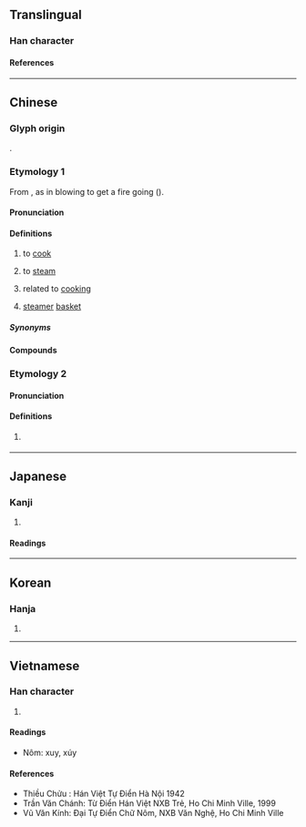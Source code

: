 {{character info}}
==Translingual==

===Han character===
{{Han char|rn=86|rad=火|as=04|sn=8|four=97882|canj=FNO|ids=⿰火欠}}

====References====
{{Han ref|kx=0667.070|dkj=18904|dj=1076.160|hdz=32192.140|uh=708A}}

----

==Chinese==
{{zh-forms}}

===Glyph origin===
{{Han etym}}
{{Han compound|火|吹|ls=psc|c1=s|c2=p|abb2=1|t1=fire}}.

===Etymology 1===
From {{och-l|吹|to blow}}, as in blowing to get a fire going ({{zh-ref|Schuessler, 2007}}).

====Pronunciation====
{{zh-pron
|m=chuī
|m-s=
|c=ceoi1
|c-t=
|g=
|h=pfs=chhôi/chhûi
|j=
|mb=
|md=
|mn=xm,tp,hc,mg:chhe/qz,lk,sx,hc,km:chher/zz,kh,tn,tc,yl:chhoe/ml:chhui
|mn_note=chhe/chher/chhoe - vernacular; chhui - literary
|mn-t=cuê1
|w=
|x=
|mc=y
|oc=y
|cat=v,a
}}

====Definitions====
{{zh-hanzi}}

# to [[cook]]
# {{lb|zh|dialectal Cantonese|Hakka|Min Dong|Min Nan}} to [[steam]]
# related to [[cooking]]
#: {{zh-x|炊具|'''cooking''' utensil}}
# {{lb|zh|Puxian Min|Zhongshan Min}} [[steamer]] [[basket]]

=====Synonyms=====
{{zh-dial|蒸}}
{{zh-dial|蒸籠}}

====Compounds====
{{zh-der|分炊|及熱釜炊|執炊|數米而炊|新炊|斷炊|晨炊|晨炊星飯|析骨而炊|殺雞炊黍|炊事|炊具|炊帚|炊撥兒|炊桂|炊沙成飯|炊沙鏤冰|炊火|炊煙|炊熟|炊爨|炊砂作飯|炊累|炊臼|炊臼之夢|炊臼之戚|炊金爨玉|炊金饌玉|炊餅|炊骨易子|炊骨爨骸|無米之炊|煎膏炊骨|爨桂炊玉|米已成炊|茶炊|裊裊炊煙|野炊|食玉炊桂|饌玉炊金|炊器|一炊|先炊|劍頭炊|族人炊|淘炊|炊事員|炊人|炊婦|炊子|炊家子|炊沙作糜|炊沙作飯|炊灼|炊烝|炊煮|炊燼|炊玉|炊瓊爇桂|炊甑|炊米|炊粱跨衛|炊雕|炊食|炊飯|炊養|炊骨|炊骸|炊鮮漉清|烝炊|無炊火|爨炊|自炊|舉炊|軟炊|轢釜待炊|鏤冰炊礫|饌玉炊珠|鬼炊|黍炊}}

===Etymology 2===

====Pronunciation====
{{zh-pron
|m=chuī,chuì
|c=ceoi3
|cat=syllable
}}

====Definitions====
{{zh-hanzi}}

# {{zh-o}} {{zh-only|炊累}}

----

==Japanese==

===Kanji===
{{ja-kanji|grade=c|rs=火04}}

# {{rfdef|ja|sort=火04}}

====Readings====
{{ja-readings
|goon=すい
|kanon=すい
|kun=た-く, かし-ぐ
}}

----

==Korean==

===Hanja===
{{ko-hanja|hangeul=취|eumhun=|rv=chwi|mr=ch'wi|y=chwi}}

# {{rfdef|ko|sort=火04}}

----

==Vietnamese==

===Han character===
{{vi-hantu|xuy, xúy|rs=火04}}

# {{rfdef|vi|sort=火04}}

====Readings====
* Nôm: xuy, xúy

====References====
* Thiều Chửu : Hán Việt Tự Điển Hà Nội 1942
* Trần Văn Chánh: Từ Điển Hán Việt NXB Trẻ, Ho Chi Minh Ville, 1999
* Vũ Văn Kính: Đại Tự Điển Chữ Nôm, NXB Văn Nghệ, Ho Chi Minh Ville